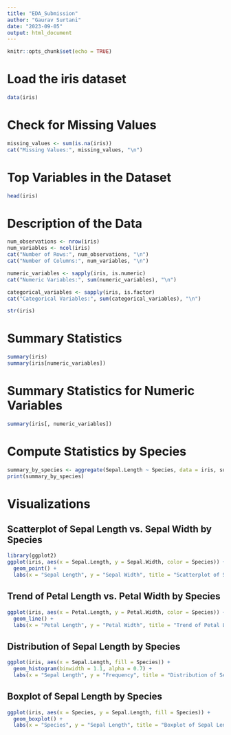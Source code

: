 ```yaml
---
title: "EDA_Submission"
author: "Gaurav Surtani"
date: "2023-09-05"
output: html_document
---
```


```r
knitr::opts_chunk$set(echo = TRUE)
```

# Load the iris dataset

```r
data(iris)
```

# Check for Missing Values

```r
missing_values <- sum(is.na(iris))
cat("Missing Values:", missing_values, "\n")
```

# Top Variables in the Dataset

```r
head(iris)
```

# Description of the Data

```r
num_observations <- nrow(iris)
num_variables <- ncol(iris)
cat("Number of Rows:", num_observations, "\n")
cat("Number of Columns:", num_variables, "\n")

numeric_variables <- sapply(iris, is.numeric)
cat("Numeric Variables:", sum(numeric_variables), "\n")

categorical_variables <- sapply(iris, is.factor)
cat("Categorical Variables:", sum(categorical_variables), "\n")

str(iris)
```

# Summary Statistics

```r
summary(iris)
summary(iris[numeric_variables])
```

# Summary Statistics for Numeric Variables

```r
summary(iris[, numeric_variables])
```

# Compute Statistics by Species

```r
summary_by_species <- aggregate(Sepal.Length ~ Species, data = iris, summary)
print(summary_by_species)
```

# Visualizations

## Scatterplot of Sepal Length vs. Sepal Width by Species

```r
library(ggplot2)
ggplot(iris, aes(x = Sepal.Length, y = Sepal.Width, color = Species)) +
  geom_point() +
  labs(x = "Sepal Length", y = "Sepal Width", title = "Scatterplot of Sepal Length vs. Sepal Width by Species", subtitle = "Shows scatter of Width to Length")
```

## Trend of Petal Length vs. Petal Width by Species

```r
ggplot(iris, aes(x = Petal.Length, y = Petal.Width, color = Species)) +
  geom_line() +
  labs(x = "Petal Length", y = "Petal Width", title = "Trend of Petal Length vs. Petal Width by Species")
```

## Distribution of Sepal Length by Species

```r
ggplot(iris, aes(x = Sepal.Length, fill = Species)) +
  geom_histogram(binwidth = 1.1, alpha = 0.7) +
  labs(x = "Sepal Length", y = "Frequency", title = "Distribution of Sepal Length by Species")
```

## Boxplot of Sepal Length by Species

```r
ggplot(iris, aes(x = Species, y = Sepal.Length, fill = Species)) +
  geom_boxplot() +
  labs(x = "Species", y = "Sepal Length", title = "Boxplot of Sepal Length by Species")
```
